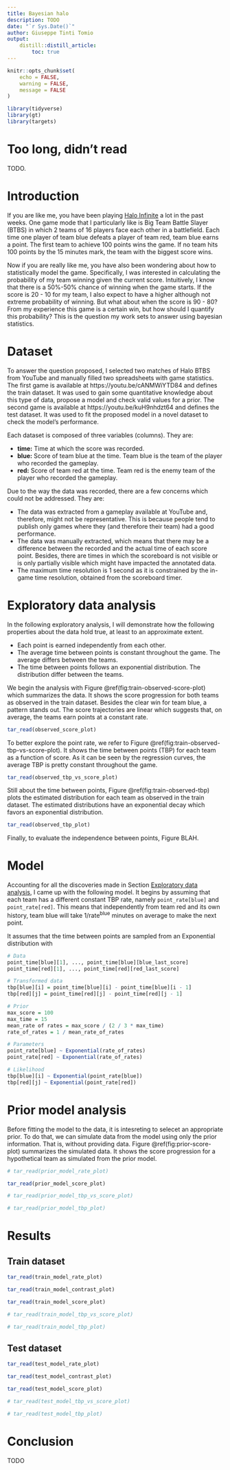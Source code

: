 ```yaml
---
title: Bayesian halo
description: TODO
date: "`r Sys.Date()`"
author: Giuseppe Tinti Tomio
output:
    distill::distill_article:
        toc: true
---
```


```r
knitr::opts_chunk$set(
    echo = FALSE,
    warning = FALSE,
    message = FALSE
)
```

```r
library(tidyverse)
library(gt)
library(targets)
```

# Too long, didn't read

TODO.

# Introduction

If you are like me, you have been playing [Halo Infinite](https://www.xbox.com/games/halo-infinite) a lot in the past weeks. One game mode that I particularly like is Big Team Battle Slayer (BTBS) in which 2 teams of 16 players face each other in a battlefield. Each time one player of team blue defeats a player of team red, team blue earns a point. The first team to achieve 100 points wins the game. If no team hits 100 points by the 15 minutes mark, the team with the biggest score wins.

Now if you are really like me, you have also been wondering about how to statistically model the game. Specifically, I was interested in calculating the probability of my team winning given the current score. Intuitively, I know that there is a 50%-50% chance of winning when the game starts. If the score is 20 - 10 for my team, I also expect to have a higher although not extreme probability of winning. But what about when the score is 90 - 80? From my experience this game is a certain win, but how should I quantify this probability? This is the question my work sets to answer using bayesian statistics.

<!--
    The report is divided into sections. Section [Dataset] describes the dataset used and Section [Exploratory data analysis] presents an exploratory analysis of its content to understand statistical properties of the game data. Based on this exploratory analysis, Section [Model] defines a Bayesian model for the data and Section [Prior model analysis] shows a synthetic dataset for the given prior values. Finally, Section [Results] shows the results obtained when fitting the model to the full data and [Conclusion] finishes the report with the final conclusions.
-->

# Dataset

To answer the question proposed, I selected two matches of Halo BTBS from YouTube and manually filled two spreadsheets with game statistics. The first game is available at https://youtu.be/cANMWiYTD84 and defines the train dataset. It was used to gain some quantitative knowledge about this type of data, propose a model and check valid values for a prior. The second game is available at https://youtu.be/kuH9nhdzt64 and defines the test dataset. It was used to fit the proposed model in a novel dataset to check the model's performance.

Each dataset is composed of three variables (columns). They are:

- **time:** Time at which the score was recorded.
- **blue:** Score of team blue at the time. Team blue is the team of the player who recorded the gameplay.
- **red:** Score of team red at the time. Team red is the enemy team of the player who recorded the gameplay.

Due to the way the data was recorded, there are a few concerns which could not be addressed. They are:

- The data was extracted from a gameplay available at YouTube and, therefore, might not be representative. This is because people tend to publish only games where they (and therefore their team) had a good performance.
- The data was manually extracted, which means that there may be a difference between the recorded and the actual time of each score point. Besides, there are times in which the scoreboard is not visible or is only partially visible which might have impacted the annotated data.
- The maximum time resolution is 1 second as it is constrained by the in-game time resolution, obtained from the scoreboard timer.

# Exploratory data analysis

In the following exploratory analysis, I will demonstrate how the following properties about the data hold true, at least to an approximate extent.

- Each point is earned independently from each other.
- The average time between points is constant throughout the game. The average differs between the teams.
- The time between points follows an exponential distribution. The distribution differ between the teams.

We begin the analysis with Figure \@ref(fig:train-observed-score-plot) which summarizes the data. It shows the score progression for both teams as observed in the train dataset. Besides the clear win for team blue, a pattern stands out. The score trajectories are linear which suggests that, on average, the teams earn points at a constant rate.

```r
tar_read(observed_score_plot)
```

To better explore the point rate, we refer to Figure \@ref(fig:train-observed-tbp-vs-score-plot). It shows the time between points (TBP) for each team as a function of score. As it can be seen by the regression curves, the average TBP is pretty constant throughout the game.

```r
tar_read(observed_tbp_vs_score_plot)
```

Still about the time between points, Figure \@ref(fig:train-observed-tbp) plots the estimated distribution for each team as observed in the train dataset. The estimated distributions have an exponential decay which favors an exponential distribution.

```r
tar_read(observed_tbp_plot)
```

Finally, to evaluate the independence between points, Figure BLAH.

# Model

Accounting for all the discoveries made in Section [Exploratory data analysis], I came up with the following model. It begins by assuming that each team has a different constant TBP rate, namely `point_rate[blue]` and `point_rate[red]`. This means that independently from team red and its own history, team blue will take $1 / \text{rate}^{\text{blue}}$ minutes on average to make the next point.

It assumes that the time between points are sampled from an Exponential distribution with

```R
# Data
point_time[blue][1], ..., point_time[blue][blue_last_score]
point_time[red][1], ..., point_time[red][red_last_score]

# Transformed data
tbp[blue][i] = point_time[blue][i] - point_time[blue][i - 1]
tbp[red][j] = point_time[red][j] - point_time[red][j - 1]

# Prior
max_score = 100
max_time = 15
mean_rate of rates = max_score / (2 / 3 * max_time)
rate_of_rates = 1 / mean_rate_of_rates

# Parameters
point_rate[blue] ~ Exponential(rate_of_rates)
point_rate[red] ~ Exponential(rate_of_rates)

# Likelihood
tbp[blue][i] ~ Exponential(point_rate[blue])
tbp[red][j] ~ Exponential(point_rate[red])
```

# Prior model analysis

Before fitting the model to the data, it is intesreting to selecet an appropriate prior. To do that, we can simulate data from the model using only the prior information. That is, without providing data. Figure \@ref(fig:prior-score-plot) summarizes the simulated data. It shows the score progression for a hypothetical team as simulated from the prior model.

```r
# tar_read(prior_model_rate_plot)
```

```r
tar_read(prior_model_score_plot)
```

```r
# tar_read(prior_model_tbp_vs_score_plot)
```

```r
# tar_read(prior_model_tbp_plot)
```

# Results

## Train dataset

```r
tar_read(train_model_rate_plot)
```

```r
tar_read(train_model_contrast_plot)
```

```r
tar_read(train_model_score_plot)
```

```r
# tar_read(train_model_tbp_vs_score_plot)
```

```r
# tar_read(train_model_tbp_plot)
```

## Test dataset

```r
tar_read(test_model_rate_plot)
```

```r
tar_read(test_model_contrast_plot)
```

```r
tar_read(test_model_score_plot)
```

```r
# tar_read(test_model_tbp_vs_score_plot)
```

```r
# tar_read(test_model_tbp_plot)
```

# Conclusion

TODO
